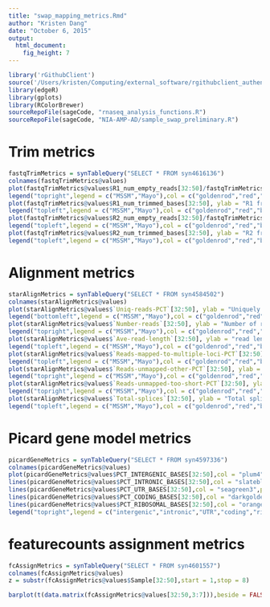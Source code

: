 ```yaml
---
title: "swap_mapping_metrics.Rmd"
author: "Kristen Dang"
date: "October 6, 2015"
output: 
  html_document: 
    fig_height: 7
---
```


```r
library('rGithubClient')
source('/Users/kristen/Computing/external_software/rgithubclient_authenticate.R')
library(edgeR)
library(gplots)
library(RColorBrewer)
sourceRepoFile(sageCode, "rnaseq_analysis_functions.R")
sourceRepoFile(sageCode, "NIA-AMP-AD/sample_swap_preliminary.R")
```


# Trim metrics
```r
fastqTrimMetrics = synTableQuery("SELECT * FROM syn4616136")
colnames(fastqTrimMetrics@values)
plot(fastqTrimMetrics@values$R1_num_empty_reads[32:50]/fastqTrimMetrics@values$R1_num_reads[32:50], ylab = "R1 fraction to short after trim", col = c(rep("goldenrod",9),rep("red",10)),pch = 16)
legend("topright",legend = c("MSSM","Mayo"),col = c("goldenrod","red","blue"),pch=16)
plot(fastqTrimMetrics@values$R1_num_trimmed_bases[32:50], ylab = "R1 fraction trimmed bases", col = c(rep("goldenrod",9),rep("red",10)),pch = 16)
legend("topleft",legend = c("MSSM","Mayo"),col = c("goldenrod","red","blue"),pch=16)
plot(fastqTrimMetrics@values$R2_num_empty_reads[32:50]/fastqTrimMetrics@values$R2_num_reads[32:50], ylab = "R2 fraction to short after trim", col = c(rep("goldenrod",9),rep("red",10)),pch = 16)
legend("topleft",legend = c("MSSM","Mayo"),col = c("goldenrod","red","blue"),pch=16)
plot(fastqTrimMetrics@values$R2_num_trimmed_bases[32:50], ylab = "R2 fraction trimmed bases", col = c(rep("goldenrod",9),rep("red",10)),pch = 16)
legend("topleft",legend = c("MSSM","Mayo"),col = c("goldenrod","red","blue"),pch=16)
```

# Alignment metrics
```r
starAlignMetrics = synTableQuery("SELECT * FROM syn4584502")
colnames(starAlignMetrics@values)
plot(starAlignMetrics@values$`Uniq-reads-PCT`[32:50], ylab = "Uniquely mapped", col = c(rep("goldenrod",9),rep("red",10)),pch = 16)
legend("bottomleft",legend = c("MSSM","Mayo"),col = c("goldenrod","red","blue"),pch=16)
plot(starAlignMetrics@values$`Number-reads`[32:50], ylab = "Number of reads", col = c(rep("goldenrod",9),rep("red",10)),pch = 16)
legend("topright",legend = c("MSSM","Mayo"),col = c("goldenrod","red","blue"),pch=16)
plot(starAlignMetrics@values$`Ave-read-length`[32:50], ylab = "read length", col = c(rep("goldenrod",9),rep("red",10)),pch = 16)
legend("topleft",legend = c("MSSM","Mayo"),col = c("goldenrod","red","blue"),pch=16)
plot(starAlignMetrics@values$`Reads-mapped-to-multiple-loci-PCT`[32:50], ylab = "Multiple loci", col = c(rep("goldenrod",9),rep("red",10)),pch = 16)
legend("topleft",legend = c("MSSM","Mayo"),col = c("goldenrod","red","blue"),pch=16)
plot(starAlignMetrics@values$`Reads-unmapped-other-PCT`[32:50], ylab = "Unmapped, not mismatch", col = c(rep("goldenrod",9),rep("red",10)),pch = 16)
legend("topright",legend = c("MSSM","Mayo"),col = c("goldenrod","red","blue"),pch=16)
plot(starAlignMetrics@values$`Reads-unmapped-too-short-PCT`[32:50], ylab = "Unmapped, too short", col = c(rep("goldenrod",9),rep("red",10)),pch = 16)
legend("topright",legend = c("MSSM","Mayo"),col = c("goldenrod","red","blue"),pch=16)
plot(starAlignMetrics@values$`Total-splices`[32:50], ylab = "Total splices", col = c(rep("goldenrod",9),rep("red",10)),pch = 16)
legend("topleft",legend = c("MSSM","Mayo"),col = c("goldenrod","red","blue"),pch=16)
```

# Picard gene model metrics
```r
picardGeneMetrics = synTableQuery("SELECT * FROM syn4597336")
colnames(picardGeneMetrics@values)
plot(picardGeneMetrics@values$PCT_INTERGENIC_BASES[32:50],col = "plum4",pch = 16,type = "o",ylab = "fraction reads", ylim = range(0,1))
lines(picardGeneMetrics@values$PCT_INTRONIC_BASES[32:50],col = "slateblue",pch = 16,type = "o")
lines(picardGeneMetrics@values$PCT_UTR_BASES[32:50],col = "seagreen3",pch = 16,type = "o")
lines(picardGeneMetrics@values$PCT_CODING_BASES[32:50],col = "darkgoldenrod2",pch = 16,type = "o")
lines(picardGeneMetrics@values$PCT_RIBOSOMAL_BASES[32:50],col = "orangered",pch = 16,type = "o")
legend("topright",legend = c("intergenic","intronic","UTR","coding","ribosomal"),col = c("plum4","slateblue","seagreen3","darkgoldenrod2","orangered"),pch=16)
```

# featurecounts assignment metrics
```r
fcAssignMetrics = synTableQuery("SELECT * FROM syn4601557")
colnames(fcAssignMetrics@values)
z = substr(fcAssignMetrics@values$Sample[32:50],start = 1,stop = 8)

barplot(t(data.matrix(fcAssignMetrics@values[32:50,3:7])),beside = FALSE,las = 2,names.arg = z,legend.text = colnames(fcAssignMetrics@values[32:50,3:7]),col = brewer.pal(n=5,name="Accent"),main = "read counting results")

```
